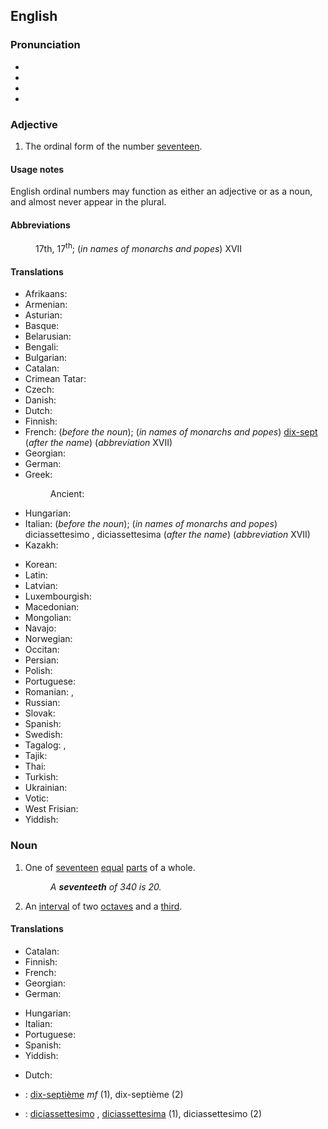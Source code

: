 ==English==
{{number box|en|17}}

===Pronunciation===
* {{IPA|en|/ˌsɛvənˈtiːnθ/}}
* {{audio|en|en-us-seventeenth.ogg|Audio (US)}}
* {{rhymes|en|iːnθ|s=3}}
* {{hyphenation|en|sev|en|teenth}}

===Adjective===
{{head|en|adjective}}

# {{cln|en|ordinal numbers}} The ordinal form of the number [[seventeen]].

====Usage notes====
English ordinal numbers may function as either an adjective or as a noun, and almost never appear in the plural.

====Abbreviations====
: 17th, 17<sup>th</sup>; (''in names of monarchs and popes'') XVII

====Translations====
{{trans-top-also|ordinal number|17th}}
* Afrikaans: {{t+|af|sewentiende}}
* Armenian: {{t+|hy|տասնյոթերորդ}}
* Asturian: {{t+|ast|decimoséptimu}}
* Basque: {{t|eu|hamazazpigarren}}
* Belarusian: {{t|be|сямна́ццаты}}
* Bengali: {{t|bn|সপ্তদশ}}
* Bulgarian: {{t|bg|седемнадесети}}
* Catalan: {{t+|ca|dissetè}}
* Crimean Tatar: {{t|crh|on yedinci}}
* Czech: {{t|cs|sedmnáctý}}
* Danish: {{t+|da|syttende}}
* Dutch: {{t+|nl|zeventiende}}
* Finnish: {{t|fi|seitsemästoista}} {{q|abbreviation XVII in names of monarchs and popes}}
* French: {{t+|fr|dix-septième}} (''before the noun''); (''in names of monarchs and popes'') [[dix-sept]] (''after the name'') (''abbreviation'' XVII)
* Georgian: {{t|ka|მეჩვიდმეტე}}
* German: {{t+|de|siebzehnter}}
* Greek:
*: Ancient: {{t|grc|ἑπτακαιδέκατος}}
* Hungarian: {{t+|hu|tizenhetedik}}
* Italian: {{t+|it|diciassettesimo}} (''before the noun''); (''in names of monarchs and popes'') diciassettesimo {{g|m}}, diciassettesima {{g|f}} (''after the name'') (''abbreviation'' XVII)
* Kazakh: {{t|kk|он жетінші|sc=Cyrl}}
{{trans-mid}}
* Korean: {{t+|ko|열일곱째}}
* Latin: {{t|la|[[septimus]] [[decimus]]}}
* Latvian: {{t|lv|septiņpadsmitais}}
* Luxembourgish: {{t|lb|siwwenzéngt}}
* Macedonian: {{t|mk|седумнаесетти}}
* Mongolian: {{t|mn|арван долдугаар|sc=Cyrl}}
* Navajo: {{t|nv|tsostsʼidtsʼáadah góneʼ}}
* Norwegian: {{t|no|syttende}}
* Occitan: {{t|oc|dètz-e-seten}}
* Persian: {{t|fa|هفدهم|tr=hefdahom}}
* Polish: {{t+|pl|siedemnasty}}
* Portuguese: {{t|pt|décimo sétimo}}
* Romanian: {{t+|ro|șaptesprezecelea}}, {{t+|ro|șapteșpelea}} {{qualifier|informal}}
* Russian: {{t+|ru|семна́дцатый}}
* Slovak: {{t+|sk|sedemnásty}}
* Spanish: {{t+|es|decimoséptimo}}
* Swedish: {{t+|sv|sjuttonde}}
* Tagalog: {{t|tl|panlabimpito}}, {{t|tl|ikalabimpito}}
* Tajik: {{t|tg|ҳабдаҳум|sc=Cyrl}}
* Thai: {{t|th|ที่สิบเจ็ด}}
* Turkish: {{t|tr|on yedinci}}
* Ukrainian: {{t+|uk|сімна́дцятий}}
* Votic: {{t|vot|seitseetõššõmõz}}
* West Frisian: {{t|fy|santjinde}}
* Yiddish: {{t|yi|זיבעצנט}}
{{trans-bottom}}

===Noun===
{{en-noun}}

# {{cln|en|fractional numbers}} One of [[seventeen]] [[equal]] [[part]]s of a whole.
#: ''A '''seventeeth''' of 340 is 20.''
# {{lb|en|music}} An [[interval]] of two [[octave]]s and a [[third]].

====Translations====
{{trans-top|one of seventeen equal parts of a whole}}
* Catalan: {{t+|ca|dissetè|m}}
* Finnish: {{t|fi|seitsemästoistaosa}}
* French: {{t+|fr|dix-septième|m}}
* Georgian: {{t|ka|მეჩვიდმეტედი}}
* German: {{t+|de|siebzehnte|m}}
{{trans-mid}}
* Hungarian: {{t|hu|tizenheted}}
* Italian: {{t+|it|diciassettesimo|m}}
* Portuguese: {{t|pt|dezessete avos|m}}
* Spanish: {{t+|es|diecisieteavo|m}}
* Yiddish: {{t|yi|זיבעצנטל|n}}
{{trans-bottom}}

{{checktrans-top}}
* Dutch: {{t+check|nl|zeventiende}}
* {{ttbc|fr}}: [[dix-septième]] ''mf'' (1), dix-septième {{g|m}} (2)
{{trans-mid}}
* {{ttbc|it}}: [[diciassettesimo]] {{g|m}}, [[diciassettesima]] {{g|f}} (1), diciassettesimo {{g|m}} (2)
{{trans-bottom}}